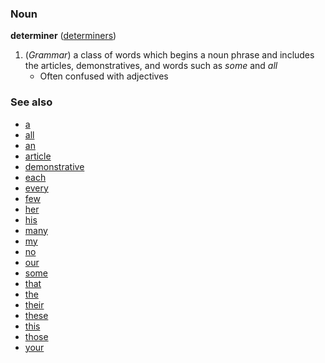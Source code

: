 ===Noun===
'''determiner''' ([[determiners]])

# (''Grammar'') a class of words which begins a noun phrase and includes the articles, demonstratives, and words such as ''some'' and ''all''
#* Often confused with adjectives

===See also===
*[[a]]
*[[all]]
*[[an]]
*[[article]]
*[[demonstrative]]
*[[each]]
*[[every]]
*[[few]]
*[[her]]
*[[his]]
*[[many]]
*[[my]]
*[[no]]
*[[our]]
*[[some]]
*[[that]]
*[[the]]
*[[their]]
*[[these]]
*[[this]]
*[[those]]
*[[your]]